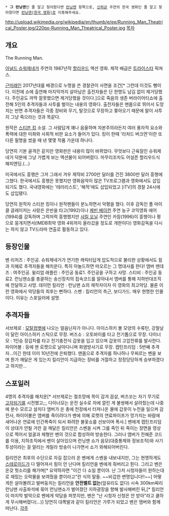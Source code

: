  * '''그 런닝맨'''인 줄 알고 찾아왔다면 [[런닝맨]] 항목으로, [[신하균]] 주연의 한국 영화인 줄 알고 찾아왔다면 [[런닝맨(한국 영화)]]로 이동해주세요.

http://upload.wikimedia.org/wikipedia/en/thumb/e/ee/Running_Man_Theatrical_Poster.jpg/220px-Running_Man_Theatrical_Poster.jpg
[[목차]]
== 개요 ==
The Running Man.

[[아널드 슈워제네거]] 주연의 1987년작 [[할리우드]] 액션 영화. 제작 배급은 [[트라이스타]] 픽쳐스.

[[근미래]]인 2017년대를 배경으로 누명을 쓴 경찰관이 사면을 조건[* 그런데 이것도 뻥이다. 이전에 쇼에 출연해 마지막까지 살아남은 출전자들은 단 한명도 남김 없이 제거당했다. 주인공도 까딱 잘못했으면 제거당했을 것이다.]으로 죽음의 생존 버라이어티쇼에 출전해 5인의 추격자들과 사투를 벌이는 내용의 영화다. 출전자들은 맨몸으로 뛰어서 도망치는 반면 추격자들은 각종 장비와 무기, 탈것으로 무장하고 쫒아오기 때문에 말이 사투지 그냥 죽으라는 것과 똑같다.

원작은 [[스티븐 킹]] 소설. 그 사람답게 꽤나 음울하며 자본주의라든지 여러 풍자적 요소와 폭력에 대한 미화와 사회적 비판 요소가 들어가 있다. 킹이 한때 '리처드 버크먼'이란 또 다른 필명을 썼을 때 낸 몇몇 작품 가운데 하나다. 

당연히 기본 골격은 같지만 영화판은 내용이 많이 바뀌었다. 무엇보다 근육질인 슈워제네거 덕분에 그냥 가볍게 보는 액션물이 되어버렸다. 마무리조차도 어설픈 할리우드식 해피엔딩.(…)

미국에서도 흥행은 그저 그래서 겨우 제작비 2700만 달러를 건진 3800만 달러 흥행에 그쳤다. 한국에서도 흥행은 못했지만 영화음악이 많은 TV프로그램과 영화에서도 삽입되기도 했다. 국내영화에는 '테러리스트', '해적'에도 삽입되었고 [iTV]의 경찰 24시에도 삽입됐다.

당연히 원작자 스티븐 킹이나 원작팬들이 분노하면서 악평을 했다. 이후 감독인 폴 마이클 글레이저는 사랑은 은반을 타고(1992)이나 [[케빈 베이컨]] 주연 농구 코믹영화 에어(1994)를 감독하며 그럭저럭 흥행했지만 [[샤킬 오닐]] 주연인 카잠(1996)이 흥행이나 평으로 뭉개지면서(IMDB최악 영화 4위까지 올라갔을 정도로 개판이다) 영화감독을 다시는 하지 않고 TV드라마 연출로 활동하고 있다.

== 등장인물 ==
벤 리처즈 : 주인공. 슈워제네거가 연기한 캐릭터답게 압도적으로 불리한 상황에서도 힘과 지혜로 추격자들을 해치운다. 특히 아놀드하면 떠오르는 그 명대사를 한다!
앰버 멘데즈 : 여주인공.
윌리엄 래플린 : 주인공 동료1. 주인공을 구하고 사망.
스티비 : 주인공 동료2. 런닝맨쇼를 총괄하는 송신장치의 접속코드를 알아내서 앰버를 통해 지하반대조직에 전달하고 사망.
데이먼 킬리언 : 런닝맨 쇼의 제작자이자 이 영화의 최고악당. 물론 이런 영화에서 악당들의 최후는 뻔하다.
스벤 : 킬리언의 측근, 보디가드. 매우 현명한 인물이다. 이유는 스포일러에 설명.

== 추격자들 ==
서브제로 : [[모탈컴뱃]]에 나오는 얼음닌자가 아니다. 아이스하키 볼 모양의 수류탄, 강철날이 달린 아이스하키 스틱으로 무장.
버즈소 : 오토바이를 타고 전기톱으로 무장. 
다이너모 : 1인승 장갑차를 타고 전기충전식 갑옷을 입고 있으며 갑옷의 고압전류를 발사한다.
파이어볼 : 등에 멘 로켓으로 날아다니며 화염방사기로 무장.
캡틴프리덤 : 5번째 추격자...이긴 한데 이미 10년전에 은퇴했다. 맨몸으로 추격자를 하나하나 무찌르는 벤을 보며 뭔가 깨달은 게 있는지 킬리안이 지급하는 장비를 거절하고 정정당당하게 승부하겠다고 하지만...

== 스포일러 ==
4명의 추격자를 해치운[* 서브제로는 철조망에 목이 감겨 끔살, 버즈쏘는 자기 무기로 [[고자되기]]를 시전했고;;, 다이너모는 운전 실수로 차에 깔린 게 불쌍해서 살려줬는데 나중에 분수 모르고 설치다 앰버가 쏜 총에 천장에서 터져나온 물에 갑옷이 누전을 일으켜 감전사, 파이어볼은 앰버를 죽이려다가 벤에 의해 로켓의 연료파이프가 망가지는 바람에 새어나온 연료에 인간폭죽이 되서 화려한 불꽃쇼를 선보이며 폭사.] 벤에게 캡틴프리덤이 상대가 안될 거란 걸 깨달은 킬리안은 스벤을 시켜 그를 죽인 뒤 죽이는 장면을 영상으로 찍어서 얼굴과 체형만 벤의 것으로 합성하여 방송한다. 그러나 앰버가 전해준 코드를 이용, 지하조직에서 벤이 살아있으며 런닝맨 쇼가 음모(대중통제와 정보조작)와 사기투성이라는 걸 알리는 게릴라 방송이 나가면서 쇼가 와해되어버린다. 

킬리언은 최후의 수단으로 자길 잡으러 온 벤에게 스벤을 내보내지만, 그는 현명하게도 [[스테로이드]]가 다 떨어져서 힘이 안 난다며 킬리언을 벤에게 줘버리고 튄다. 그리고 벤은 온갖 헛소리를 해가며[* 요약하자면 "이건 다 쇼일 뿐이야. 난 그저 시청자들이 원하는대로 재밌는 오락물을 보여줬을 뿐이라고"란 식의 말들. ~~비겁한 변명입니다!!~~] 어떻게든 살아볼려고 발버둥치는 킬리언을 '''안전벨트 없는'''(앞유리도 없다) 시속 300km짜리 런닝맨 사출좌석에 묶어 런닝맨쇼가 벌어졌던 지하광장을 향해 발사해버린 뒤,[* 킬리언이 마지막 발악으로 벤에게 악담을 퍼붓지만, 벤은 "난 시청자 신청은 안 받아"라고 쿨하게 무시해버렸다(...)] 당연히 대폭발과 같이 킬리언은 가루가 되었고 벤은 앰버와 함께 떠난다.
[[각주]]
